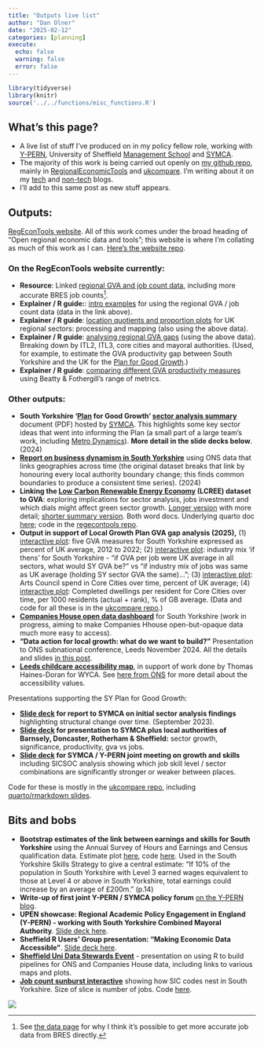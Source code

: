 ```yaml
---
title: "Outputs live list"
author: "Dan Olner"
date: "2025-02-12"
categories: [planning]
execute:
  echo: false
  warning: false
  error: false
---
```


```r
library(tidyverse)
library(knitr)
source('../../functions/misc_functions.R')

```



## What's this page?

* A live list of stuff I've produced on in my policy fellow role, working with [Y-PERN](https://y-pern.org.uk/), University of Sheffield [Management School](https://www.sheffield.ac.uk/management) and [SYMCA](https://www.southyorkshire-ca.gov.uk/).
* The majority of this work is being carried out openly on [my github repo](https://github.com/DanOlner), mainly in [RegionalEconomicTools](https://github.com/DanOlner/RegionalEconomicTools) and [ukcompare](https://github.com/DanOlner/ukcompare). I'm writing about it on my [tech](https://danolner.github.io/) and [non-tech](https://www.danolner.net/) blogs.
* I'll add to this same post as new stuff appears.


## Outputs:

[RegEconTools website](https://danolner.github.io/RegionalEconomicTools/). All of this work comes under the broad heading of "Open regional economic data and tools"; this website is where I'm collating as much of this work as I can. [Here's the website repo](https://github.com/DanOlner/RegionalEconomicTools).

### On the RegEconTools website currently:

* **Resource**: Linked [regional GVA and job count data](https://danolner.github.io/RegionalEconomicTools/regionalgva_n_bres.html), including more accurate BRES job counts[^1].
* **Explainer / R guide:**: [intro examples](https://danolner.github.io/RegionalEconomicTools/intro_gvajobsdata_in_R.html) for using the regional GVA / job count data (data in the link above).
* **Explainer / R guide**: [location quotients and proportion plots](https://danolner.github.io/RegionalEconomicTools/sector_locationquotients_and_proportions.html) for UK regional sectors: processing and mapping (also using the above data).
* **Explainer / R guide**: [analysing regional GVA gaps](https://danolner.github.io/RegionalEconomicTools/gdp_gaps.html) (using the above data). Breaking down by ITL2, ITL3, core cities and mayoral authorities. (Used, for example, to estimate the GVA productivity gap between South Yorkshire and the UK for the [Plan for Good Growth](https://www.southyorkshire-ca.gov.uk/plan-for-good-growth).)
* **Explainer / R guide**: [comparing different GVA productivity measures](https://danolner.github.io/RegionalEconomicTools/beattyfothergill.html) using Beatty & Fothergill's range of metrics.

### Other outputs:

* **South Yorkshire '[Plan](https://www.southyorkshire-ca.gov.uk/plan-for-good-growth) for Good Growth' [sector analysis summary](https://www.southyorkshire-ca.gov.uk/getmedia/75e687c5-a6b5-40c1-ad0c-73344f64f084/SYMCA_Plan-for-Good-Growth_analysis.pdf)** document (PDF) hosted by [SYMCA](https://www.southyorkshire-ca.gov.uk/plan-for-good-growth). This highlights some key sector ideas that went into informing the Plan (a small part of a large team's work, including [Metro Dynamics](https://www.southyorkshire-ca.gov.uk/getattachment/0fde98ad-f890-4b5a-8e80-0c02972ba37f/South-Yorkshire-Plan-for-Growth-Economic-Analysis.pdf)). **More detail in the slide decks below**. (2024)
* **[Report on business dynamism in South Yorkshire](https://danolner.github.io/FirmAnalysis/ONS_business_demography.html)** using ONS data that links geographies across time (the original dataset breaks that link by honouring every local authority boundary change; this finds common boundaries to produce a consistent time series). (2024)
* **Linking the [Low Carbon Renewable Energy Economy](https://www.ons.gov.uk/economy/environmentalaccounts/bulletins/finalestimates/2022) (LCREE) dataset to GVA**: exploring implications for sector analysis, jobs investment and which dials might affect green sector growth. [Longer version](https://github.com/DanOlner/danolner.github.io/blob/master/posts/outputs_livelist/SectorGrowthInvestment_July2024.docx) with more detail; [shorter summary version](https://github.com/DanOlner/danolner.github.io/blob/master/posts/outputs_livelist/SectorGrowthInvestment_2024v2.docx). Both word docs. Underlying quarto doc [here](https://github.com/DanOlner/RegionalEconomicTools/blob/gh-pages/quarto_docs/SectorGrowthInvestment_July2024.qmd); code in the [regecontools repo](https://github.com/DanOlner/RegionalEconomicTools/tree/gh-pages/prepcode).
* **Output in support of Local Growth Plan GVA gap analysis (2025),** (1) [interactive plot](https://danolner.github.io/ukcompare/plotly/GVA_measures_percentofUKaverage_excluding_LondonOutliers.html): five GVA measures for South Yorkshire expressed as percent of UK average, 2012 to 2022; (2) [interactive plot](https://danolner.github.io/ukcompare/plotly/adjustforindustrymix_sidebyside.html): industry mix 'if thens' for South Yorkshire - "if GVA per job were UK average in all sectors, what would SY GVA be?" vs "if industry mix of jobs was same as UK average (holding SY sector GVA the same)..."; (3) [interactive plot](https://danolner.github.io/ukcompare/plotly/artscouncil_totalspend_percentofEnglishAv.html): Arts Council spend in Core Cities over time, percent of UK average; (4) [interactive plot](https://danolner.github.io/ukcompare/plotly/completed_dwellings_per_resident_corecities_3yrmovingav.html): Completed dwellings per resident for Core Cities over time, per 1000 residents (actual + rank), % of GB average. (Data and code for all these is in the [ukcompare repo](https://github.com/DanOlner/ukcompare/tree/master/explore_code).)
* **[Companies House open data dashboard](https://danolner.shinyapps.io/SY_companieshouse/)** for South Yorkshire (work in progress, aiming to make Companies Hhouse open-but-opaque data much more easy to access).
* **"Data action for local growth: what do we want to build?"** Presentation to ONS subnational conference, Leeds November 2024. All the details and slides [in this post](https://danolner.github.io/posts/ons_subnational_data_conf/).
* **[Leeds childcare accessibility map](https://danolner.github.io/MiscWebPages/tmap/childcare_accessibility_WYCA.html)**, in support of work done by Thomas Haines-Doran for WYCA. See [here from ONS](https://www.ons.gov.uk/peoplepopulationandcommunity/educationandchildcare/articles/childcareaccessibilitybyneighbourhood/latest) for more detail about the accessibility values.



Presentations supporting the SY Plan for Good Growth:

* **[Slide deck](https://www.dropbox.com/scl/fi/f74gqprlphir1pwa4mbg6/SectorGrowthUpdate_DanOlner_21_9_23.pptx?rlkey=h9ohe203qqgclqbhvcof1ufmg&dl=1) for report to SYMCA on initial sector analysis findings** highlighting structural change over time. (September 2023).
* **[Slide deck](https://www.dropbox.com/scl/fi/s9nzo85e0a7e8ufxiupd1/SYMCA_growth_DanOlner_13_12_23_ORIG.pptx?rlkey=f2o2n8sfh6fgw41r2h0zuwtk7&dl=1) for presentation to SYMCA plus local authorities of Barnsely, Doncaster, Rotherham & Sheffield:** sector growth, significance, productivity, gva vs jobs.
* **[Slide deck](https://www.dropbox.com/scl/fi/8c79ndb8d2txxmw8umfl7/gva_jobsgrowth_datastory_ppt_v3_DOedit.pptx?rlkey=glld5twtqms6xiba94d2rc3m4&dl=1) for SYMCA / Y-PERN joint meeting on growth and skills** including SICSOC analysis showing which job skill level / sector combinations are significantly stronger or weaker between places.
 
Code for these is mostly in the [ukcompare repo](https://github.com/DanOlner/ukcompare/tree/master/explore_code), including [quarto/rmarkdown slides](https://github.com/DanOlner/ukcompare/tree/master/rmarkdown).


## Bits and bobs

* **Bootstrap estimates of the link between earnings and skills for South Yorkshire** using the Annual Survey of Hours and Earnings and Census qualification data. Estimate plot [here](https://github.com/DanOlner/ukcompare/blob/master/docs/skills_v_quals_SY.png), code [here](https://github.com/DanOlner/ukcompare/blob/master/explore_code/earnings_explore.R). Used in the South Yorkshire Skills Strategy to give a central estimate: "If 10% of the population in South Yorkshire with Level 3 earned wages equivalent to those at Level 4 or above in South Yorkshire, total earnings could increase by an average of £200m." (p.14)
* **Write-up of first joint Y-PERN / SYMCA policy forum** [on the Y-PERN blog](https://y-pern.org.uk/blog/new-forum-aims-to-strengthen-glue-between-south-yorkshire-policymakers-academics-and-others/).
* **UPEN showcase: Regional Academic Policy Engagement in England (Y-PERN) - working with South Yorkshire Combined Mayoral Authority**. [Slide deck here](https://www.dropbox.com/scl/fi/wy6in1x55qb462o2ts1uh/UPEN_DanOlner_13_3_24_v4.pptx?rlkey=4xsixhn53si13g0hv7ihrk5oo&dl=1).
* **Sheffield R Users' Group presentation: "Making Economic Data Accessible"**. [Slide deck here](https://www.dropbox.com/scl/fi/gq9fyz0wjcn2wfgbk13xl/Shiny_R_UsersGroup_Nov2023_DanOlner.pptx?rlkey=xc0j00jj2ne73ju66nr01ic73&dl=1). 
* **[Sheffield Uni Data Stewards Event](../../posts/data_stewards_event/index.html)** - presentation on using R to build pipelines for ONS and Companies House data, including links to various maps and plots.
* **[Job count sunburst interactive](https://danolner.github.io/FirmAnalysis/outputs/FAME_SouthYorkshire_sunburst_employeestenplus.html)** showing how SIC codes nest in South Yorkshire. Size of slice is number of jobs. Code [here](https://github.com/DanOlner/FirmAnalysis/blob/bcf06e46849eb7e08501c596955a247e5dadbe00/Fame_processing.R#L598).





[^1]: See [the data page](https://danolner.github.io/RegionalEconomicTools/regionalgva_n_bres.html) for why I think it's possible to get more accurate job data from BRES directly.


![](cogs.jpg)
